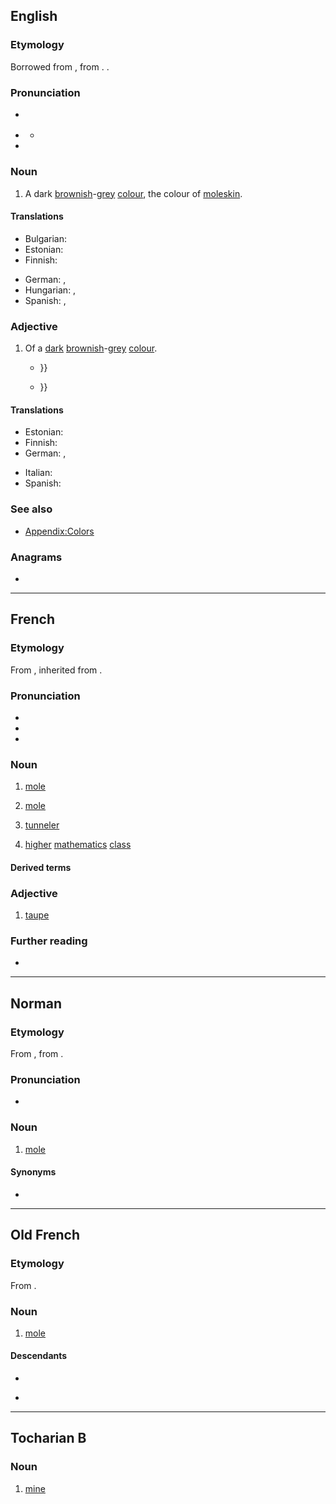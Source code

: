 ==English==
{{was wotd|2008|September|25}}

===Etymology===
Borrowed from {{bor|en|fr|taupe}}, from {{uder|en|la|talpa||[[mole]]}}. {{doublet|en|talpa}}.

===Pronunciation===
* {{a|UK}} {{IPA|en|/təʊp/}}
* {{a|US|Canada}} {{IPA|en|/toʊp/}}
** {{audio|en|en-us-taupe.ogg|Audio (US)}}
* {{rhymes|en|əʊp|s=1}}

===Noun===
{{en-noun|~}}

# A dark [[brown]]ish-[[grey]] [[color|colour]], the colour of [[moleskin]].
#: {{color panel|1=taupe|2=483C32}}

====Translations====
{{trans-top|a dark brownish-gray colour}}
* Bulgarian: {{t|bg|тъмносив (като къртица)}}
* Estonian: {{t|et|pruunikashall}}
* Finnish: {{t|fi|ruskeanharmaa}}
{{trans-mid}}
* German: {{t|de|braungrau}}, {{t|de|maulwurfsgrau}}
* Hungarian: {{t|hu|tób}}, {{t|hu|tóp}}
* Spanish: {{t+|es|talpa}}, {{t+|es|pardo|m}}
{{trans-bottom}}

===Adjective===
{{en-adj}}

# Of a [[dark]] [[brownish]]-[[grey]] [[colour]].
#*{{quote-journal|en|November 1915|[[w:Ben Hecht|Ben Hecht]]|Life|[[w:The Little Review|The Little Review]]|text=At five o'clock the patch of daylight above the red-lighted exit door turned '''taupe''', as though a gray curtain had been flung across it; {{...}}}}
#*{{quote-journal|en|February 1952|[[w:Wallace Earle Stegner|Wallace Earle Stegner]]|Pop Goes the Alley Cat|[[w:Harper's Magazine|Harper's Magazine]]|text=In the front room, on an old '''taupe''' overstuffed sofa, the head of the house lay in a blanket bathrobe, {{...}}}}

====Translations====
{{trans-top|of a dark brownish-gray colour}}
* Estonian: {{t|et|pruunikashall}}
* Finnish: {{t|fi|ruskeanharmaa}}
* German: {{t|de|maulwurfgrau}}, {{t+|de|taupe}}
{{trans-mid}}
* Italian: {{t|it|topato}}
* Spanish: {{t+|es|pardo}}
{{trans-bottom}}

===See also===
* [[Appendix:Colors]]

===Anagrams===
* {{anagrams|en|a=aeptu|ate up|eat up}}

{{topics|en|Browns}}

----

==French==

===Etymology===
From {{inh|fr|fro|taupe}}, inherited from {{inh|fr|la|talpa}}.

===Pronunciation===
* {{fr-IPA}}
* {{audio|fr|Fr-taupe-ca-Montréal.ogg|audio (CA)}}
* {{audio|fr|LL-Q150 (fra)-Lyokoï-taupe.wav|Audio}}

===Noun===
{{fr-noun|f}}

# [[mole]] {{gloss|burrowing mammal}}
# {{lb|fr|figuratively}} {{lb|fr|espionage}} [[mole]] {{gloss|undercover agent}}
# [[tunneler]]
# {{lb|fr|education}} [[higher]] [[mathematics]] [[class]]

====Derived terms====
{{col3|fr
|myope comme une taupe
|taupe-grillon
|taupicide
|taupier
|taupière
|taupinière}}

===Adjective===
{{fr-adj}}

# [[#English|taupe]]

===Further reading===
* {{R:TLFi}}

----

==Norman==

===Etymology===
From {{inh|nrf|fro|taupe}}, from {{inh|nrf|la|talpa}}.

===Pronunciation===
* {{audio|nrf|Jer-taupe.ogg|Audio (Jersey)}}

===Noun===
{{nrf-noun|f}}

# {{lb|nrf|Jersey}} [[mole]] {{gloss|mammal}}

====Synonyms====
* {{l|nrf|taupîn}}

{{topics|nrf|Soricomorphs}}

----

==Old French==

===Etymology===
From {{uder|fro|la|talpa}}.

===Noun===
{{fro-noun|f}}

# [[mole]] {{gloss|mammal}}

====Descendants====
* {{desc|fr|taupe}}
* {{desc|nrf|taupe}} {{qualifier|Jersey}}

{{topics|fro|Animals}}

----

==Tocharian B==

===Noun===
{{head|txb|noun|g=m}}

# [[mine]] {{gloss|place from which ore is extracted}}